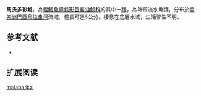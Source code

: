 {{Speciesbox
| name = 馬氏多彩鯰
| image = 
| image_width = 250px
| status = NE
| status_system = IUCN3.1
| genus = Microglanis
| species = malabarbai
| authority = Bertaco & Cardoso, 2005
| synonyms = 
}}
'''馬氏多彩鯰'''，為[[輻鰭魚綱|輻鰭魚綱]][[鯰形目|鯰形目]][[擬油鯰科|擬油鯰科]]的其中一[[種|種]]，為熱帶淡水魚類，分布於[[南美洲|南美洲]][[巴西|巴西]][[烏拉圭河|烏拉圭河]]流域，體長可達5公分，棲息在底層水域，生活習性不明。
==参考文献==
*{{FishBase_species|genus=Microglanis|species=malabarbai|year=2015|month=4}}

== 扩展阅读 ==
{{refbegin}}
{{wikispecies-inline|Microglanis malabarbai|馬氏多彩鯰}}
{{refend}}
{{Taxonbar|from=Q6408829}}

[[Category:多彩鯰屬|malabarbai]]